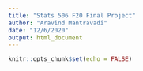 ```yaml
---
title: "Stats 506 F20 Final Project"
author: "Aravind Mantravadi"
date: "12/6/2020"
output: html_document
---
```


```r
knitr::opts_chunk$set(echo = FALSE)
```

## 
